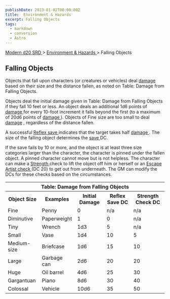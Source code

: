 ```yaml
---
publishDate: 2023-01-02T00:00:00Z
title:  Environment & Hazards 
excerpt: Falling Objects
tags:
  - markdown
  - conversion
  - Astro
---
```


[ Modern d20 SRD ](/#modernD20) > [ Environment & Hazards ](modern-d20-srd-environment-hazards-index) > Falling Objects

##  Falling Objects

Objects that fall upon characters (or creatures or vehicles) deal [ damage](modern-d20-srd-combat-damage) based on their size and the distance fallen,
as noted on Table: Damage from Falling Objects.

Objects deal the initial damage given in Table: Damage from Falling Objects if
they fall 10 feet or less. An object deals an additional 1d6 points of [damage ](modern-d20-srd-combat-damage) for every 10-foot increment it falls
beyond the first (to a maximum of 20d6 points of [ damage ](modern-d20-srd-combat-damage) ). Objects of Fine size are too small to deal [ damage](modern-d20-srd-combat-damage) , regardless of the distance fallen.

A successful [ Reflex save ](modern-d20-srd-basics-saving-throws) indicates
that the target takes half [ damage ](modern-d20-srd-combat-damage) . The size
of the falling object determines the [ save ](modern-d20-srd-basics-saving-throws) DC.

If the save fails by 10 or more, and the object is at least three size
categories larger than the character, the character is pinned under the fallen
object. A pinned character cannot move but is not helpless. The character can
make a [ Strength ](modern-d20-srd-basics-ability-scores) check to lift the
object off him or herself or an [ Escape Artist ](modern-d20-srd-skills-escape-artist) [ check ](modern-d20-srd-skills-skill-basics-php#skill-check-index) (DC 20) to get out from underneath. The GM can modify the DCs for these
checks based on the circumstances.


<table> <tr> <th colspan="5"> Table: Damage from Falling Objects </th> </tr> <tr> <th> Object Size </th> <th> Examples </th> <th> Initial Damage </th> <th> Reflex Save DC </th> <th> Strength Check DC </th> </tr> <tr> <td> Fine </td> <td> Penny </td> <td> 0 </td> <td> n/a </td> <td> n/a </td> </tr> <tr class="shaded"> <td> Diminutive </td> <td> Paperweight </td> <td> 1 </td> <td> 0 </td> <td> n/a </td> </tr> <tr> <td> Tiny </td> <td> Wrench </td> <td> 1d3 </td> <td> 5 </td> <td> n/a </td> </tr> <tr class="shaded"> <td> Small </td> <td> Vase </td> <td> 1d4 </td> <td> 10 </td> <td> 5 </td> </tr> <tr> <td> Medium-size </td> <td> Briefcase </td> <td> 1d6 </td> <td> 15 </td> <td> 10 </td> </tr> <tr class="shaded"> <td> Large </td> <td> Garbage can </td> <td> 2d6 </td> <td> 20 </td> <td> 20 </td> </tr> <tr> <td> Huge </td> <td> Oil barrel </td> <td> 4d6 </td> <td> 25 </td> <td> 30 </td> </tr> <tr class="shaded"> <td> Gargantuan </td> <td> Piano </td> <td> 8d6 </td> <td> 30 </td> <td> 40 </td> </tr> <tr> <td> Colossal </td> <td> Vehicle </td> <td> 10d6 </td> <td> 35 </td> <td> 50 </td> </tr> </table>


